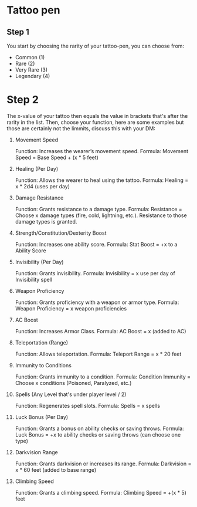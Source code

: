 # Tattoo pen
## Step 1
You start by choosing the rarity of your tattoo-pen, you can choose from:
- Common (1)
- Rare (2)
- Very Rare (3)
- Legendary (4)
# Step 2
The x-value of your tattoo then equals the value in brackets that's after the rarity in the list.
Then, choose your function, here are some examples but those are certainly not the limmits, discuss this with your DM:

1. Movement Speed

    Function: Increases the wearer’s movement speed.
    Formula:
        Movement Speed = Base Speed + (x * 5 feet)

2. Healing (Per Day)

    Function: Allows the wearer to heal using the tattoo.
    Formula:
        Healing = x * 2d4 (uses per day)

3. Damage Resistance

    Function: Grants resistance to a damage type.
    Formula:
        Resistance = Choose x damage types (fire, cold, lightning, etc.). Resistance to those damage types is granted.

4. Strength/Constitution/Dexterity Boost

    Function: Increases one ability score.
    Formula:
        Stat Boost = +x to a Ability Score

5. Invisibility (Per Day)

    Function: Grants invisibility.
    Formula:
        Invisibility = x use per day of Invisibility spell

6. Weapon Proficiency

    Function: Grants proficiency with a weapon or armor type.
    Formula:
        Weapon Proficiency = x weapon proficiencies

7. AC Boost

    Function: Increases Armor Class.
    Formula:
        AC Boost = x (added to AC)

8. Teleportation (Range)

    Function: Allows teleportation.
    Formula:
        Teleport Range = x * 20 feet

9. Immunity to Conditions

    Function: Grants immunity to a condition.
    Formula:
        Condition Immunity = Choose x conditions (Poisoned, Paralyzed, etc.)

10. Spells (Any Level that's under player level / 2)

    Function: Regenerates spell slots.
    Formula:
        Spells = x spells

11. Luck Bonus (Per Day)

    Function: Grants a bonus on ability checks or saving throws.
    Formula:
        Luck Bonus = +x to ability checks or saving throws (can choose one type)

12. Darkvision Range

    Function: Grants darkvision or increases its range.
    Formula:
        Darkvision = x * 60 feet (added to base range)

13. Climbing Speed

    Function: Grants a climbing speed.
    Formula:
        Climbing Speed = +(x * 5) feet